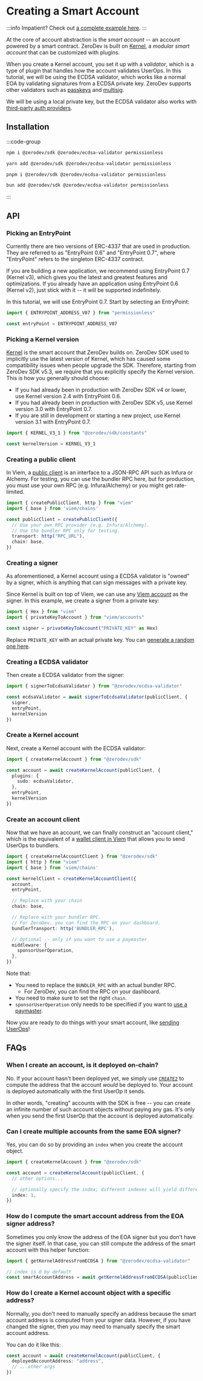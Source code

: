 # Creating a Smart Account

:::info
Impatient?  Check out [a complete example here](https://github.com/zerodevapp/zerodev-examples/blob/main/create-account/main.ts).
:::

At the core of account abstraction is the *smart account* -- an account powered by a smart contract.  ZeroDev is built on [Kernel](https://github.com/zerodevapp/kernel), a *modular smart account* that can be customized with plugins.

When you create a Kernel account, you set it up with a *validator*, which is a type of plugin that handles how the account validates UserOps.  In this tutorial, we will be using the ECDSA validator, which works like a normal EOA by validating signatures from a ECDSA private key.  ZeroDev supports other validators such as [passkeys](/sdk/advanced/passkeys) and [multisig](/sdk/advanced/multisig).

We will be using a local private key, but the ECDSA validator also works with [third-party auth providers](/sdk/signers/intro).

## Installation

:::code-group

```bash [npm]
npm i @zerodev/sdk @zerodev/ecdsa-validator permissionless
```

```bash [yarn]
yarn add @zerodev/sdk @zerodev/ecdsa-validator permissionless
```

```bash [pnpm]
pnpm i @zerodev/sdk @zerodev/ecdsa-validator permissionless
```

```bash [bun]
bun add @zerodev/sdk @zerodev/ecdsa-validator permissionless
```

:::

## API

### Picking an EntryPoint

Currently there are two versions of ERC-4337 that are used in production.  They are referred to as "EntryPoint 0.6" and "EntryPoint 0.7", where "EntryPoint" refers to the singleton ERC-4337 contract.

If you are building a new application, we recommend using EntryPoint 0.7 (Kernel v3), which gives you the latest and greatest features and optimizations.  If you already have an application using EntryPoint 0.6 (Kernel v2), just stick with it -- it will be supported indefinitely.

In this tutorial, we will use EntryPoint 0.7.  Start by selecting an EntryPoint:

```ts
import { ENTRYPOINT_ADDRESS_V07 } from "permissionless"

const entryPoint = ENTRYPOINT_ADDRESS_V07
```

### Picking a Kernel version

[Kernel](https://github.com/zerodevapp/kernel) is the smart account that ZeroDev builds on.  ZeroDev SDK used to implicitly use the latest version of Kernel, which has caused some compatibility issues when people upgrade the SDK.  Therefore, starting from ZeroDev SDK v5.3, we require that you explicitly specify the Kernel version.  This is how you generally should choose:

- If you had already been in production with ZeroDev SDK v4 or lower, use Kernel version 2.4 with EntryPoint 0.6.
- If you had already been in production with ZeroDev SDK v5, use Kernel version 3.0 with EntryPoint 0.7.
- If you are still in development or starting a new project, use Kernel version 3.1 with EntryPoint 0.7.

```ts
import { KERNEL_V3_1 } from "@zerodev/sdk/constants"

const kernelVersion = KERNEL_V3_1
```

### Creating a public client

In Viem, a [public client](https://viem.sh/docs/clients/public.html) is an interface to a JSON-RPC API such as Infura or Alchemy.  For testing, you can use the bundler RPC here, but for production, you must use your own RPC (e.g. Infura/Alchemy) or you might get rate-limited.

```typescript
import { createPublicClient, http } from "viem"
import { base } from 'viem/chains'

const publicClient = createPublicClient({
  // Use your own RPC provider (e.g. Infura/Alchemy).
  // Use the bundler RPC only for testing.
  transport: http("RPC_URL"),
  chain: base,
})
```

### Creating a signer

As aforementioned, a Kernel account using a ECDSA validator is "owned" by a signer, which is anything that can sign messages with a private key.

Since Kernel is built on top of Viem, we can use any [Viem account](https://viem.sh/docs/accounts/local/toAccount) as the signer.  In this example, we create a signer from a private key:

```typescript
import { Hex } from "viem"
import { privateKeyToAccount } from "viem/accounts"

const signer = privateKeyToAccount("PRIVATE_KEY" as Hex)
```

Replace `PRIVATE_KEY` with an actual private key.  You can [generate a random one here](https://privatekeys.pw/keys/ethereum/random).

### Creating a ECDSA validator

Then create a ECDSA validator from the signer:

```typescript
import { signerToEcdsaValidator } from "@zerodev/ecdsa-validator"

const ecdsaValidator = await signerToEcdsaValidator(publicClient, {
  signer,
  entryPoint,
  kernelVersion
})
```

### Create a Kernel account

Next, create a Kernel account with the ECDSA validator:

```typescript
import { createKernelAccount } from "@zerodev/sdk"

const account = await createKernelAccount(publicClient, {
  plugins: {
    sudo: ecdsaValidator,
  },
  entryPoint,
  kernelVersion
})
```

### Create an account client

Now that we have an account, we can finally construct an "account client," which is the equivalent of a [wallet client in Viem](https://viem.sh/docs/clients/wallet.html) that allows you to send UserOps to bundlers.

```typescript
import { createKernelAccountClient } from "@zerodev/sdk"
import { http } from "viem"
import { base } from 'viem/chains'

const kernelClient = createKernelAccountClient({
  account,
  entryPoint,

  // Replace with your chain
  chain: base,

  // Replace with your bundler RPC.
  // For ZeroDev, you can find the RPC on your dashboard.
  bundlerTransport: http('BUNDLER_RPC'),

  // Optional -- only if you want to use a paymaster
  middleware: {
    sponsorUserOperation,  
  },
})
```

Note that:

- You need to replace the `BUNDLER_RPC` with an actual bundler RPC.
  - For ZeroDev, you can find the RPC on your dashboard.
- You need to make sure to set the right `chain`.
- `sponsorUserOperation` only needs to be specified if you want to [use a paymaster](/sdk/core-api/sponsor-gas).

Now you are ready to do things with your smart account, like [sending UserOps](/sdk/core-api/send-transactions)!

## FAQs

### When I create an account, is it deployed on-chain?

No.  If your account hasn't been deployed yet, we simply use [`CREATE2`](https://eips.ethereum.org/EIPS/eip-1014) to compute the address that the account *would* be deployed to.  Your account is deployed automatically with the first UserOp it sends.

In other words, "creating" accounts with the SDK is free -- you can create an infinite number of such account objects without paying any gas.  It's only when you send the first UserOp that the account is deployed automatically.

### Can I create multiple accounts from the same EOA signer?

Yes, you can do so by providing an `index` when you create the account object.

```typescript
import { createKernelAccount } from "@zerodev/sdk"

const account = createKernelAccount(publicClient, {
  // other options...

  // optionally specify the index; different indexes will yield different accounts
  index: 1,
})
```

### How do I compute the smart account address from the EOA signer address?

Sometimes you only know the address of the EOA signer but you don't have the signer itself.  In that case, you can still compute the address of the smart account with this helper function:

```ts
import { getKernelAddressFromECDSA } from "@zerodev/ecdsa-validator"

// index is 0 by default
const smartAccountAddress = await getKernelAddressFromECDSA(publicClient, eoaAddress, index)
```

### How do I create a Kernel account object with a specific address?

Normally, you don't need to manually specify an address because the smart account address is computed from your signer data.  However, if you have changed the signer, then you may need to manually specify the smart account address.

You can do it like this:

```ts
const account = await createKernelAccount(publicClient, {
  deployedAccountAddress: "address",
  // ...other args
})
```
